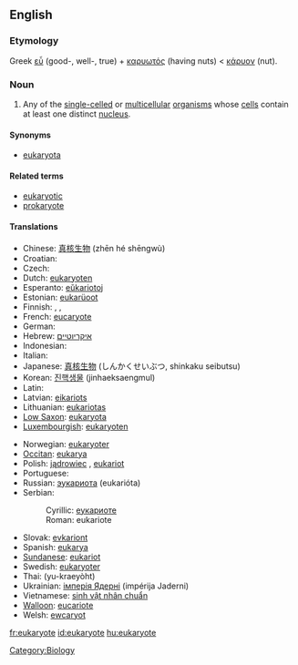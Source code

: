 ==English==

===Etymology===
Greek [[εὖ]] (good-, well-, true) + [[καρυωτός]] (having nuts) < [[κάρυον]] (nut).

===Noun===
{{wikipedia}}
{{en-noun}}

# Any of the [[single-celled]] or [[multicellular]] [[organism]]s whose [[cell]]s contain at least one distinct [[nucleus]].

====Synonyms====
*[[eukaryota]]

====Related terms====
*[[eukaryotic]]
*[[prokaryote]]

====Translations====
{{trans-top|any of the single-celled or multicellular organisms whose cells contain at least one distinct nucleus}}
* Chinese: [[真核生物]] (zhēn hé shēngwù)
* Croatian: {{t|hr|eukariot|alt=eukarìōt|m}}
* Czech: {{t-|cs|eukaryota}}
* Dutch: [[eukaryoten]] {{p}}
* Esperanto: [[eŭkariotoj]] {{p}}
* Estonian: [[eukarüoot]] {{p}}
* Finnish: {{t-|fi|aitotumainen}}, {{t-|fi|aitotumallinen}}, {{t-|fi|eukaryootti}}
* French: [[eucaryote]]
* German: {{t-|de|Eukaryote}}
* Hebrew: [[איקריוטיים]] {{p}}
* Indonesian: {{t-|id|eukaryota|xs=Indonesian}}
* Italian: {{t-|it|eukaryota}}
* Japanese: [[真核生物]] (しんかくせいぶつ, shinkaku seibutsu)
* Korean: [[진핵생물]] (jinhaeksaengmul)
* Latin: {{t-|la|eukaryota|f}}
* Latvian: [[eikariots]]
* Lithuanian: [[eukariotas]] {{m}}
* [[Low Saxon]]: [[eukaryota]]
* [[Luxembourgish]]: [[eukaryoten]] {{p}}
{{trans-mid}}
* Norwegian: [[eukaryoter]]
* [[Occitan]]: [[eukarya]] {{f}}
* Polish: [[jądrowiec]] {{m}}, [[eukariot]] {{m}}
* Portuguese: {{t-|pt|eukaryota|f}}
* Russian: [[эукариота]] (eukarióta) {{f}}
* Serbian:
*: Cyrillic: [[еукариоте]]
*: Roman: eukariote
* Slovak: [[evkariont]]
* Spanish: [[eukarya]] {{f}}
* [[Sundanese]]: [[eukariot]]
* Swedish: [[eukaryoter]]
* Thai: {{Thai|[[ยูแคริโอต]]}} (yu-kraeyòht)
* Ukrainian: [[імперія Ядерні]] (impérija Jaderni) {{f}}
* Vietnamese: [[sinh vật nhân chuẩn]]
* [[Walloon]]: [[eucariote]]
* Welsh: [[ewcaryot]]
{{trans-bottom}}

[[Category:Biology]]

[[fr:eukaryote]]
[[id:eukaryote]]
[[hu:eukaryote]]